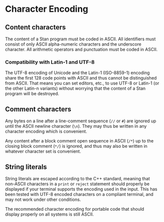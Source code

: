 # Character Encoding

## Content characters

The content of a Stan program must be coded in ASCII.  All identifiers
must consist of only ASCII alpha-numeric characters and the underscore
character.  All arithmetic operators and punctuation must be coded in
ASCII.

### Compatibility with Latin-1 and UTF-8 {-}

The UTF-8 encoding of Unicode and the Latin-1 (ISO-8859-1) encoding
share the first 128 code points with ASCII and thus cannot be
distinguished from ASCII.  That means you can set editors, etc., to
use UTF-8 or Latin-1 (or the other Latin-n variants) without worrying
that the content of a Stan program will be destroyed.

## Comment characters

Any bytes on a line after a line-comment sequence (`//` or
`#`) are ignored up until the ASCII newline character
(`\n`).  They may thus be written in any character encoding which
is convenient.

Any content after a block comment open sequence in ASCII (`/*`)
up to the closing block comment (`*/`) is ignored, and thus may
also be written in whatever character set is convenient.

## String literals

String literals are escaped according to the C++ standard, 
meaning that non-ASCII characters in a `print` or `reject` 
statement should properly be displayed if your terminal supports
the encoding used in the input. This has been tested with UTF-8 
encoded characters on a compliant terminal, and may not work under 
other conditions. 

The recommended character encoding for portable code that should
display properly on all systems is still ASCII.